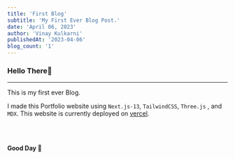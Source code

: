 ```yaml
---
title: 'First Blog'
subtitle: 'My First Ever Blog Post.'
date: 'April 06, 2023'
author: 'Vinay Kulkarni'
publishedAt: '2023-04-06'
blog_count: '1'
---
```


### Hello There🐼

---

This is my first ever Blog.

I made this Portfolio website using `Next.js-13`, `TailwindCSS`, `Three.js` , and `MDX`. This website is currently deployed on [vercel](https://vercel.com).

<br />
<br />

**Good Day 🐼**
